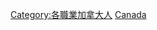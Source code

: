 {{Commonscat|Philosophers from Canada}}

[[Category:各職業加拿大人|Category:各職業加拿大人]]
[[Category:各國哲學家|Canada]]